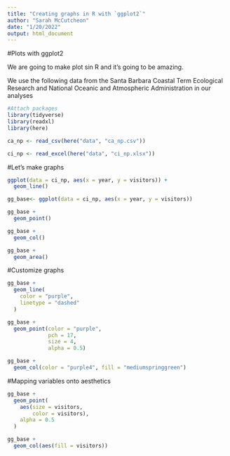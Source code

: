 ```yaml
---
title: "Creating graphs in R with `ggplot2`"
author: "Sarah McCutcheon"
date: "1/20/2022"
output: html_document
---
```


#Plots with ggplot2

We are going to make plot sin R and it's going to be amazing.

We use the following data from the Santa Barbara Coastal Term Ecological Research and National  Oceanic and Atmospheric Administration in our analyses

```r
#Attach packages
library(tidyverse)
library(readxl)
library(here)
```


```r
ca_np <- read_csv(here("data", "ca_np.csv"))

ci_np <- read_excel(here("data", "ci_np.xlsx"))

```

#Let's make graphs
```r

ggplot(data = ci_np, aes(x = year, y = visitors)) +
  geom_line()

gg_base<- ggplot(data = ci_np, aes(x = year, y = visitors))

gg_base +
  geom_point()

gg_base +
  geom_col()

gg_base +  
  geom_area()

```

#Customize graphs

```r

gg_base +
  geom_line(
    color = "purple",
    linetype = "dashed"
  )

gg_base + 
  geom_point(color = "purple",
             pch = 17,
             size = 4,
             alpha = 0.5)

gg_base +
  geom_col(color = "purple4", fill = "mediumspringgreen")
```

#Mapping variables onto aesthetics

```r
gg_base + 
  geom_point(
    aes(size = visitors,
        color = visitors),
    alpha = 0.5
  )

gg_base + 
  geom_col(aes(fill = visitors))
```
